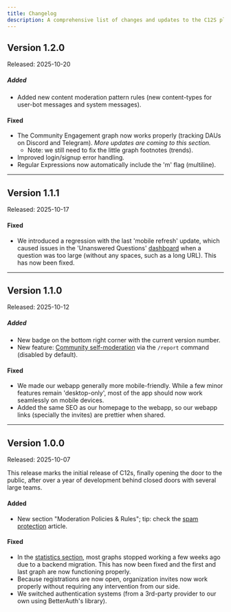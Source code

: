 ```yaml
---
title: Changelog
description: A comprehensive list of changes and updates to the C12S platform.
---
```


## Version 1.2.0
Released: 2025-10-20

##### Added
- Added new content moderation pattern rules (new content-types for user-bot messages and system messages).

#### Fixed
- The Community Engagement graph now works properly (tracking DAUs on Discord and Telegram). _More updates are coming to this section._
  - Note: we still need to fix the little graph footnotes (trends).
- Improved login/signup error handling.
- Regular Expressions now automatically include the 'm' flag (multiline).

---

## Version 1.1.1
Released: 2025-10-17

#### Fixed
- We introduced a regression with the last 'mobile refresh' update, which caused issues in the 'Unanswered Questions' [dashboard](/getting-started/core-concepts/#dashboard) when a question was too large (without any spaces, such as a long URL). This has now been fixed.

---

## Version 1.1.0
Released: 2025-10-12

##### Added
- New badge on the bottom right corner with the current version number.
- New feature: [Community self-moderation](/getting-started/core-concepts/#community-self-reporting) via the `/report` command (disabled by default).

#### Fixed
- We made our webapp generally more mobile-friendly. While a few minor features remain 'desktop-only', most of the app should now work seamlessly on mobile devices.
- Added the same SEO as our homepage to the webapp, so our webapp links (specially the invites) are prettier when shared.

---

## Version 1.0.0
Released: 2025-10-07

This release marks the initial release of C12s, finally opening the door to the public, after over a year of development behind closed doors with several large teams.

#### Added
- New section "Moderation Policies & Rules"; tip: check the [spam protection](/moderation/spam-protection) article.

#### Fixed
- In the [statistics section](/analytics/dashboards), most graphs stopped working a few weeks ago due to a backend migration. This has now been fixed and the first and last graph are now functioning properly.
- Because registrations are now open, organization invites now work properly without requiring any intervention from our side.
- We switched authentication systems (from a 3rd-party provider to our own using BetterAuth's library).
